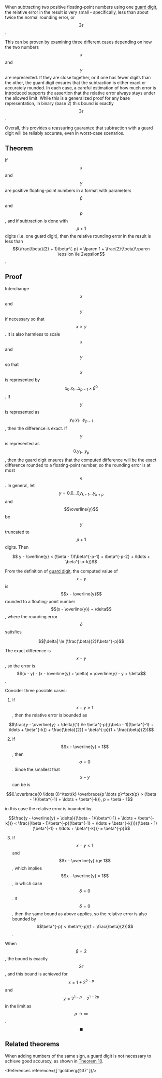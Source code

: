 <Theorem id="9"/>

When subtracting two positive floating-point numbers using one [guard digit](/concept/guard-digit), the relative error in the result is very small - specifically, less than about twice the normal rounding error, or $$2\epsilon$$.

This can be proven by examining three different cases depending on how the two numbers $$x$$ and $$y$$ are represented. If they are close together, or if one has fewer digits than the other, the guard digit ensures that the subtraction is either exact or accurately rounded. In each case, a careful estimation of how much error is introduced supports the assertion that the relative error always stays under the allowed limit. While this is a generalized proof for any base representation, in binary (base 2) this bound is exactly $$2\epsilon$$.

Overall, this provides a reassuring guarantee that subtraction with a guard digit will be reliably accurate, even in worst-case scenarios.

## Theorem

If $$x$$ and $$y$$ are positive floating-point numbers in a format with parameters $$\beta$$ and $$p$$, and if subtraction is done with $$p + 1$$ digits (i.e. one guard digit), then the relative rounding error in the result is less than $$(\frac{\beta}{2} + 1)\beta^{-p} = \lparen 1 + \frac{2}{\beta}\rparen \epsilon \le 2\epsilon$$.

## Proof

Interchange $$x$$ and $$y$$ if necessary so that $$x > y$$. It is also harmless to scale $$x$$ and $$y$$ so that $$x$$ is represented by $$x_0.x_1 \ldots x_{p - 1} \times \beta^0$$. If $$y$$ is represented as $$y_0.y_1 \ldots y_{p-1}$$, then the difference is exact. If $$y$$ is represented as $$0.y_1\ldots y_p$$, then the guard digit ensures that the computed difference will be the exact difference rounded to a floating-point number, so the rounding error is at most $$\epsilon$$. In general, let $$y = 0.0\ldots 0y_{k + 1}\ldots y_{k + p}$$ and $$\overline{y}$$ be $$y$$ truncated to $$p + 1$$ digits. Then

<Center>
    $$ y - \overline{y} < (\beta - 1)(\beta^{-p-1} + \beta^{-p-2} + \ldots + \beta^{-p-k})$$
</Center>

From the definition of [guard digit](/concept/guard-digit), the computed value of $$x - y$$ is $$x - \overline{y}$$ rounded to a floating-point number $$(x - \overline{y}) + \delta$$, where the rounding error $$\delta$$ satisfies

<Center>
    $$|\delta| \le (\frac{\beta}{2})\beta^{-p}$$
</Center>

The exact difference is $$x - y$$, so the error is $$(x - y) - (x - \overline{y} + \delta) = \overline{y} - y + \delta$$. 

Consider three possible cases: 

1. If $$x - y \ge 1$$, then the relative error is bounded as

<Center>
    $$\frac{y - \overline{y} + \delta}{1} \le \beta^{-p}[(\beta - 1)(\beta^{-1} + \ldots + \beta^{-k}) + \frac{\beta}{2}] < \beta^{-p}(1 + \frac{\beta}{2})$$
</Center>

2. If $$x - \overline{y} < 1$$, then $$\sigma = 0$$. Since the smallest that $$x - y$$ can be is

<Center>
    $$0.\overbrace{0 \ldots 0}^\text{k} \overbrace{p \ldots p}^\text{p} > (\beta - 1)(\beta^{-1} + \ldots + \beta^{-k}), p = \beta - 1$$
</Center>

in this case the relative error is bounded by

<Center>
    $$\frac{y - \overline{y} + \delta}{(\beta - 1)(\beta^{-1} + \ldots + \beta^{-k})} < \frac{(\beta - 1)\beta^{-p}(\beta^{-1} + \ldots + \beta^{-k})}{(\beta - 1)(\beta^{-1} + \ldots + \beta^{-k})} = \beta^{-p}$$
</Center>

3. If $$x - y < 1$$ and $$x - \overline{y} \ge 1$$, which implies $$x - \overline{y} = 1$$, in which case $$\delta = 0$$. If $$\delta = 0$$, then the same bound as above applies, so the relative error is also bounded by $$\beta^{-p} < \beta^{-p}(1 + \frac{\beta}{2})$$. 

When $$\beta = 2$$, the bound is exactly $$2\epsilon$$, and this bound is achieved for $$x = 1 + 2^{2 - p}$$ and $$y = 2^{1 - p} - 2^{1 - 2p}$$ in the limit as $$p \to \infty$$. $$\blacksquare$$

## Related theorems

When adding numbers of the same sign, a guard digit is not necessary to achieve good accuracy, as shown in [Theorem 10](/numbers/analysis/10).


<References reference={[
    'goldberg@37'
]}/>